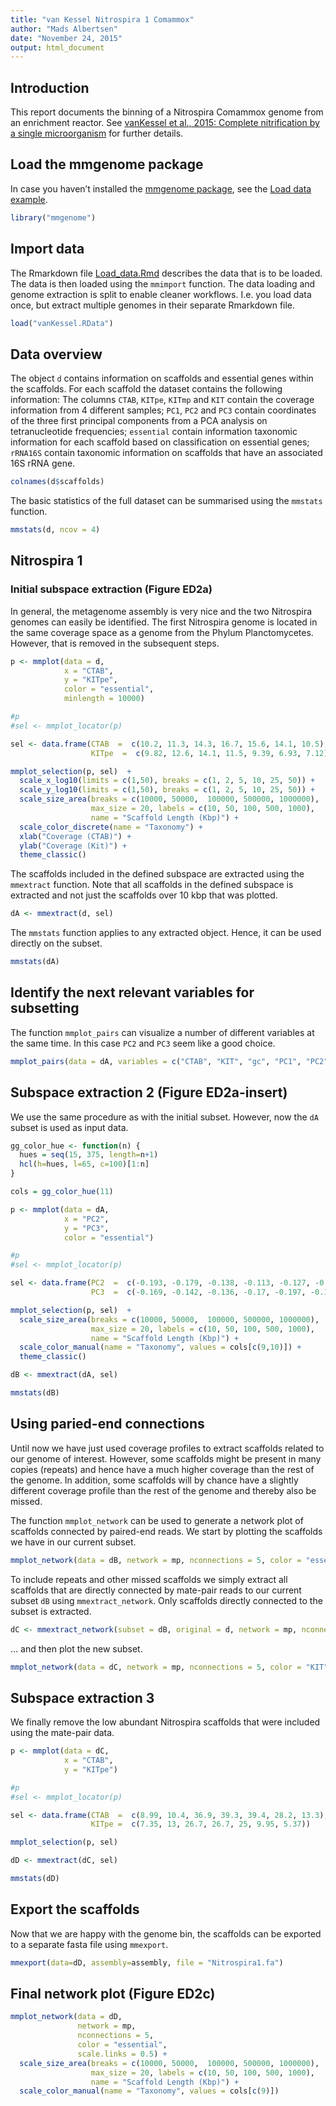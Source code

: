 ```yaml
---
title: "van Kessel Nitrospira 1 Comammox"
author: "Mads Albertsen"
date: "November 24, 2015"
output: html_document
---
```


## Introduction
This report documents the binning of a Nitrospira Comammox genome from an enrichment reactor. See [vanKessel et al., 2015: Complete nitrification by a single microorganism]( http://dx.doi.org/10.1038/nature16459) for further details.

## Load the mmgenome package
In case you haven't installed the [mmgenome package](http://madsalbertsen.github.io/mmgenome/), see the [Load data example](http://madsalbertsen.github.io/mmgenome/Load_data.html).
```r
library("mmgenome")
```

## Import data
The Rmarkdown file [Load_data.Rmd](http://madsalbertsen.github.io/mmgenome/vanKessel_Load_data.html) describes the data that is to be loaded. The data is then loaded using the `mmimport` function. The data loading and genome extraction is split to enable cleaner workflows. I.e. you load data once, but extract multiple genomes in their separate Rmarkdown file.
```r
load("vanKessel.RData")
```

## Data overview
The object `d` contains information on scaffolds and essential genes within the scaffolds. For each scaffold the dataset contains the following information: The columns `CTAB`, `KITpe`, `KITmp` and `KIT` contain the coverage information from 4 different samples; `PC1`, `PC2` and `PC3` contain coordinates of the three first principal components from a PCA analysis on tetranucleotide frequencies; `essential` contain information taxonomic information for each scaffold based on classification on essential genes; `rRNA16S` contain taxonomic information on scaffolds that have an associated 16S rRNA gene.
```r
colnames(d$scaffolds)
```

The basic statistics of the full dataset can be summarised using the `mmstats` function. 
```r
mmstats(d, ncov = 4)
```

## Nitrospira 1
### Initial subspace extraction (Figure ED2a)
In general, the metagenome assembly is very nice and the two Nitrospira genomes can easily be identified. The first Nitrospira genome is located in the same coverage space as a genome from the Phylum Planctomycetes. However, that is removed in the subsequent steps.
```r
p <- mmplot(data = d, 
            x = "CTAB", 
            y = "KITpe", 
            color = "essential", 
            minlength = 10000) 

#p
#sel <- mmplot_locator(p)

sel <- data.frame(CTAB  =  c(10.2, 11.3, 14.3, 16.7, 15.6, 14.1, 10.5),
                  KITpe  =  c(9.82, 12.6, 14.1, 11.5, 9.39, 6.93, 7.12))

mmplot_selection(p, sel)  +
  scale_x_log10(limits = c(1,50), breaks = c(1, 2, 5, 10, 25, 50)) +
  scale_y_log10(limits = c(1,50), breaks = c(1, 2, 5, 10, 25, 50)) +
  scale_size_area(breaks = c(10000, 50000,  100000, 500000, 1000000), 
                  max_size = 20, labels = c(10, 50, 100, 500, 1000), 
                  name = "Scaffold Length (Kbp)") +
  scale_color_discrete(name = "Taxonomy") +
  xlab("Coverage (CTAB)") +
  ylab("Coverage (Kit)") +
  theme_classic()
```

The scaffolds included in the defined subspace are extracted using the `mmextract` function. Note that all scaffolds in the defined subspace is extracted and not just the scaffolds over 10 kbp that was plotted.
```r
dA <- mmextract(d, sel)
```

The `mmstats` function applies to any extracted object. Hence, it can be used directly on the subset.
```r
mmstats(dA)
```

## Identify the next relevant variables for subsetting
The function `mmplot_pairs` can visualize a number of different variables at the same time. In this case `PC2` and `PC3` seem like a good choice.
```r
mmplot_pairs(data = dA, variables = c("CTAB", "KIT", "gc", "PC1", "PC2", "PC3"))
```

## Subspace extraction 2 (Figure ED2a-insert)
We use the same procedure as with the initial subset. However, now the `dA` subset is used as input data.
```r
gg_color_hue <- function(n) {
  hues = seq(15, 375, length=n+1)
  hcl(h=hues, l=65, c=100)[1:n]
}

cols = gg_color_hue(11)
```

```r
p <- mmplot(data = dA, 
            x = "PC2", 
            y = "PC3", 
            color = "essential")

#p
#sel <- mmplot_locator(p)

sel <- data.frame(PC2  =  c(-0.193, -0.179, -0.138, -0.113, -0.127, -0.176),
                  PC3  =  c(-0.169, -0.142, -0.136, -0.17, -0.197, -0.199))

mmplot_selection(p, sel)  +
  scale_size_area(breaks = c(10000, 50000,  100000, 500000, 1000000), 
                  max_size = 20, labels = c(10, 50, 100, 500, 1000), 
                  name = "Scaffold Length (Kbp)") +
  scale_color_manual(name = "Taxonomy", values = cols[c(9,10)]) +
  theme_classic()
```

```r
dB <- mmextract(dA, sel)
```

```r
mmstats(dB)
```

## Using paried-end connections
Until now we have just used coverage profiles to extract scaffolds related to our genome of interest. However, some scaffolds might be present in many copies (repeats) and hence have a much higher coverage than the rest of the genome. In addition, some scaffolds will by chance have a slightly different coverage profile than the rest of the genome and thereby also be missed.

The function `mmplot_network` can be used to generate a network plot of scaffolds connected by paired-end reads. We start by plotting the scaffolds we have in our current subset.
```r
mmplot_network(data = dB, network = mp, nconnections = 5, color = "essential", scale.links = 0.5)
```

To include repeats and other missed scaffolds we simply extract all scaffolds that are directly connected by mate-pair reads to our current subset `dB` using `mmextract_network`. Only scaffolds directly connected to the subset is extracted. 
```r
dC <- mmextract_network(subset = dB, original = d, network = mp, nconnections = 5, type = "direct")
```

... and then plot the new subset.
```r
mmplot_network(data = dC, network = mp, nconnections = 5, color = "KIT", scale.links = 0.5)
```

## Subspace extraction 3
We finally remove the low abundant Nitrospira scaffolds that were included using the mate-pair data.
```r
p <- mmplot(data = dC, 
            x = "CTAB", 
            y = "KITpe")

#p
#sel <- mmplot_locator(p)

sel <- data.frame(CTAB  =  c(8.99, 10.4, 36.9, 39.3, 39.4, 28.2, 13.3),
                  KITpe =  c(7.35, 13, 26.7, 26.7, 25, 9.95, 5.37))

mmplot_selection(p, sel)
```

```r
dD <- mmextract(dC, sel)
```

```r
mmstats(dD)
```

## Export the scaffolds 
Now that we are happy with the genome bin, the scaffolds can be exported to a separate fasta file using `mmexport`.
```r
mmexport(data=dD, assembly=assembly, file = "Nitrospira1.fa")
```

## Final network plot (Figure ED2c)
```r
mmplot_network(data = dD, 
               network = mp,
               nconnections = 5, 
               color = "essential", 
               scale.links = 0.5) +
  scale_size_area(breaks = c(10000, 50000,  100000, 500000, 1000000), 
                  max_size = 20, labels = c(10, 50, 100, 500, 1000), 
                  name = "Scaffold Length (Kbp)") +
  scale_color_manual(name = "Taxonomy", values = cols[c(9)])
```